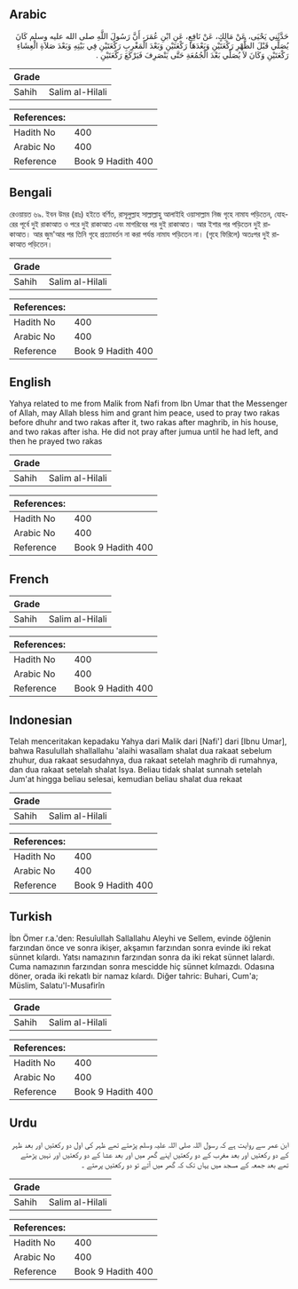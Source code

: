 ## Arabic


<div dir="rtl" lang="ar" style={{fontSize:'larger',backgroundColor:'#f8f9fa',padding:20}}>
حَدَّثَنِي يَحْيَى، عَنْ مَالِكٍ، عَنْ نَافِعٍ، عَنِ ابْنِ عُمَرَ، أَنَّ رَسُولَ اللَّهِ صلى الله عليه وسلم كَانَ يُصَلِّي قَبْلَ الظُّهْرِ رَكْعَتَيْنِ وَبَعْدَهَا رَكْعَتَيْنِ وَبَعْدَ الْمَغْرِبِ رَكْعَتَيْنِ فِي بَيْتِهِ وَبَعْدَ صَلاَةِ الْعِشَاءِ رَكْعَتَيْنِ وَكَانَ لاَ يُصَلِّي بَعْدَ الْجُمُعَةِ حَتَّى يَنْصَرِفَ فَيَرْكَعَ رَكْعَتَيْنِ ‏.‏
</div>
<div style={{backgroundColor:'#f8f9fa',padding:20, marginBottom: 10}}><table> <thead> <tr> <th>Grade</th> <th></th> </tr> </thead> <tbody> <tr><td>Sahih</td><td>Salim al-Hilali</td></tr></tbody></table><table> <thead> <tr> <th>References:</th> <th></th> </tr> </thead> <tbody><tr><td>Hadith No</td><td>400</td></tr><tr><td>Arabic No</td><td>400</td></tr><tr><td>Reference</td><td>Book 9 Hadith 400</td></tr></tbody></table></div>

## Bengali


<div dir="ltr" lang="bn" style={{fontSize:'larger',backgroundColor:'#f8f9fa',padding:20}}>
রেওয়ায়ত ৬৯. ইবন উমর (রাঃ) হইতে বর্ণিত, রাসূলুল্লাহ সাল্লাল্লাহু আলাইহি ওয়াসাল্লাম নিজ গৃহে নামায পড়িতেন, যোহরের পূর্বে দুই রাকাআত ও পরে দুই রাকাআত এবং মাগরিবের পর দুই রাকাআত। আর ইশার পর পড়িতেন দুই রাকাআত। আর জুম'আর পর তিনি গৃহে প্রত্যাবর্তন না করা পর্যন্ত নামায পড়িতেন না। (গৃহে ফিরিলে) অতঃপর দুই রাকাআত পড়িতেন।
</div>
<div style={{backgroundColor:'#f8f9fa',padding:20, marginBottom: 10}}><table> <thead> <tr> <th>Grade</th> <th></th> </tr> </thead> <tbody> <tr><td>Sahih</td><td>Salim al-Hilali</td></tr></tbody></table><table> <thead> <tr> <th>References:</th> <th></th> </tr> </thead> <tbody><tr><td>Hadith No</td><td>400</td></tr><tr><td>Arabic No</td><td>400</td></tr><tr><td>Reference</td><td>Book 9 Hadith 400</td></tr></tbody></table></div>

## English


<div dir="ltr" lang="en" style={{fontSize:'larger',backgroundColor:'#f8f9fa',padding:20}}>
Yahya related to me from Malik from Nafi from Ibn Umar that the Messenger of Allah, may Allah bless him and grant him peace, used to pray two rakas before dhuhr and two rakas after it, two rakas after maghrib, in his house, and two rakas after isha. He did not pray after jumua until he had left, and then he prayed two rakas
</div>
<div style={{backgroundColor:'#f8f9fa',padding:20, marginBottom: 10}}><table> <thead> <tr> <th>Grade</th> <th></th> </tr> </thead> <tbody> <tr><td>Sahih</td><td>Salim al-Hilali</td></tr></tbody></table><table> <thead> <tr> <th>References:</th> <th></th> </tr> </thead> <tbody><tr><td>Hadith No</td><td>400</td></tr><tr><td>Arabic No</td><td>400</td></tr><tr><td>Reference</td><td>Book 9 Hadith 400</td></tr></tbody></table></div>

## French


<div dir="ltr" lang="fr" style={{fontSize:'larger',backgroundColor:'#f8f9fa',padding:20}}>

</div>
<div style={{backgroundColor:'#f8f9fa',padding:20, marginBottom: 10}}><table> <thead> <tr> <th>Grade</th> <th></th> </tr> </thead> <tbody> <tr><td>Sahih</td><td>Salim al-Hilali</td></tr></tbody></table><table> <thead> <tr> <th>References:</th> <th></th> </tr> </thead> <tbody><tr><td>Hadith No</td><td>400</td></tr><tr><td>Arabic No</td><td>400</td></tr><tr><td>Reference</td><td>Book 9 Hadith 400</td></tr></tbody></table></div>

## Indonesian


<div dir="ltr" lang="id" style={{fontSize:'larger',backgroundColor:'#f8f9fa',padding:20}}>
Telah menceritakan kepadaku Yahya dari Malik dari [Nafi'] dari [Ibnu Umar], bahwa Rasulullah shallallahu 'alaihi wasallam shalat dua rakaat sebelum zhuhur, dua rakaat sesudahnya, dua rakaat setelah maghrib di rumahnya, dan dua rakaat setelah shalat Isya. Beliau tidak shalat sunnah setelah Jum'at hingga beliau selesai, kemudian beliau shalat dua rekaat
</div>
<div style={{backgroundColor:'#f8f9fa',padding:20, marginBottom: 10}}><table> <thead> <tr> <th>Grade</th> <th></th> </tr> </thead> <tbody> <tr><td>Sahih</td><td>Salim al-Hilali</td></tr></tbody></table><table> <thead> <tr> <th>References:</th> <th></th> </tr> </thead> <tbody><tr><td>Hadith No</td><td>400</td></tr><tr><td>Arabic No</td><td>400</td></tr><tr><td>Reference</td><td>Book 9 Hadith 400</td></tr></tbody></table></div>

## Turkish


<div dir="ltr" lang="tr" style={{fontSize:'larger',backgroundColor:'#f8f9fa',padding:20}}>
İbn Ömer r.a.'den: Resuîullah Sallallahu Aleyhi ve Sellem, evinde öğlenin farzından önce ve sonra ikişer, akşamın farzından sonra evinde iki rekat sünnet kılardı. Yatsı namazının farzından sonra da iki rekat sünnet lalardı. Cuma namazının farzından sonra mescidde hiç sünnet kılmazdı. Odasına döner, orada iki rekatlı bir namaz kılardı. Diğer tahric: Buhari, Cum'a; Müslim, Salatu'l-Musafirîn
</div>
<div style={{backgroundColor:'#f8f9fa',padding:20, marginBottom: 10}}><table> <thead> <tr> <th>Grade</th> <th></th> </tr> </thead> <tbody> <tr><td>Sahih</td><td>Salim al-Hilali</td></tr></tbody></table><table> <thead> <tr> <th>References:</th> <th></th> </tr> </thead> <tbody><tr><td>Hadith No</td><td>400</td></tr><tr><td>Arabic No</td><td>400</td></tr><tr><td>Reference</td><td>Book 9 Hadith 400</td></tr></tbody></table></div>

## Urdu


<div dir="rtl" lang="ur" style={{fontSize:'larger',backgroundColor:'#f8f9fa',padding:20}}>
ابن عمر سے روایت ہے کہ رسول اللہ صلی اللہ علیہ وسلم پڑھتے تھے ظہر کی اول دو رکعتیں اور بعد ظہر کے دو رکعتیں اور بعد مغرب کے دو رکعتیں اپنے گھر میں اور بعد عشا کے دو رکعتیں اور نہیں پڑھتے تھے بعد جمعہ کے مسجد میں یہاں تک کہ گھر میں آتے تو دو رکعتیں پرھتے ۔
</div>
<div style={{backgroundColor:'#f8f9fa',padding:20, marginBottom: 10}}><table> <thead> <tr> <th>Grade</th> <th></th> </tr> </thead> <tbody> <tr><td>Sahih</td><td>Salim al-Hilali</td></tr></tbody></table><table> <thead> <tr> <th>References:</th> <th></th> </tr> </thead> <tbody><tr><td>Hadith No</td><td>400</td></tr><tr><td>Arabic No</td><td>400</td></tr><tr><td>Reference</td><td>Book 9 Hadith 400</td></tr></tbody></table></div>